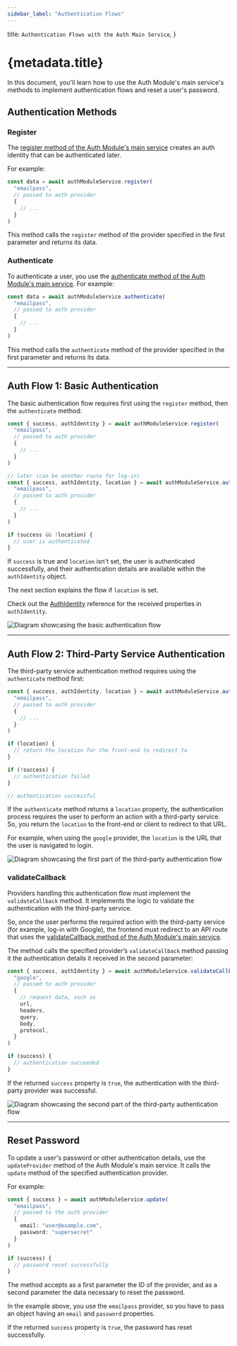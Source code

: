 ```yaml
---
sidebar_label: "Authentication Flows"
---
```


  title: `Authentication Flows with the Auth Main Service`,
}

# {metadata.title}

In this document, you'll learn how to use the Auth Module's main service's methods to implement authentication flows and reset a user's password.

## Authentication Methods

### Register

The [register method of the Auth Module's main service](/references/auth/register) creates an auth identity that can be authenticated later.

For example:

```ts
const data = await authModuleService.register(
  "emailpass",
  // passed to auth provider
  {
    // ...
  }
)
```

This method calls the `register` method of the provider specified in the first parameter and returns its data.

### Authenticate

To authenticate a user, you use the [authenticate method of the Auth Module's main service](/references/auth/authenticate). For example:

```ts
const data = await authModuleService.authenticate(
  "emailpass",
  // passed to auth provider
  {
    // ...
  }
)
```

This method calls the `authenticate` method of the provider specified in the first parameter and returns its data.

---

## Auth Flow 1: Basic Authentication

The basic authentication flow requires first using the `register` method, then the `authenticate` method:

```ts
const { success, authIdentity } = await authModuleService.register(
  "emailpass",
  // passed to auth provider
  {
    // ...
  }
)

// later (can be another route for log-in)
const { success, authIdentity, location } = await authModuleService.authenticate(
  "emailpass",
  // passed to auth provider
  {
    // ...
  }
)

if (success && !location) {
  // user is authenticated
}
```

If `success` is true and `location` isn't set, the user is authenticated successfully, and their authentication details are available within the `authIdentity` object.

The next section explains the flow if `location` is set.

<Note>

Check out the [AuthIdentity](/references/auth/models/AuthIdentity) reference for the received properties in `authIdentity`.

</Note>

![Diagram showcasing the basic authentication flow](https://res.cloudinary.com/dza7lstvk/image/upload/v1711373749/Medusa%20Resources/basic-auth_lgpqsj.jpg)

---

## Auth Flow 2: Third-Party Service Authentication

The third-party service authentication method requires using the `authenticate` method first:

```ts
const { success, authIdentity, location } = await authModuleService.authenticate(
  "emailpass",
  // passed to auth provider
  {
    // ...
  }
)

if (location) {
  // return the location for the front-end to redirect to
}

if (!success) {
  // authentication failed
}

// authentication successful
```

If the `authenticate` method returns a `location` property, the authentication process requires the user to perform an action with a third-party service. So, you return the `location` to the front-end or client to redirect to that URL.

For example, when using the `google` provider, the `location` is the URL that the user is navigated to login.

![Diagram showcasing the first part of the third-party authentication flow](https://res.cloudinary.com/dza7lstvk/image/upload/v1711374847/Medusa%20Resources/third-party-auth-1_enyedy.jpg)

### validateCallback

Providers handling this authentication flow must implement the `validateCallback` method. It implements the logic to validate the authentication with the third-party service.

So, once the user performs the required action with the third-party service (for example, log-in with Google), the frontend must redirect to an API route that uses the [validateCallback method of the Auth Module's main service](/references/auth/validateCallback).

The method calls the specified provider’s `validateCallback` method passing it the authentication details it received in the second parameter:

```ts
const { success, authIdentity } = await authModuleService.validateCallback(
  "google",
  // passed to auth provider
  {
    // request data, such as
    url,
    headers,
    query,
    body,
    protocol,
  }
)

if (success) {
  // authentication succeeded
}
```

If the returned `success` property is `true`, the authentication with the third-party provider was successful.

![Diagram showcasing the second part of the third-party authentication flow](https://res.cloudinary.com/dza7lstvk/image/upload/v1711375123/Medusa%20Resources/third-party-auth-2_kmjxju.jpg)

---

## Reset Password

To update a user's password or other authentication details, use the `updateProvider` method of the Auth Module's main service. It calls the `update` method of the specified authentication provider.

For example:

```ts
const { success } = await authModuleService.update(
  "emailpass",
  // passed to the auth provider
  {
    email: "user@example.com",
    password: "supersecret"
  }
)

if (success) {
  // password reset successfully
}
```

The method accepts as a first parameter the ID of the provider, and as a second parameter the data necessary to reset the password.

In the example above, you use the `emailpass` provider, so you have to pass an object having an `email` and `password` properties.

If the returned `success` property is `true`, the password has reset successfully.